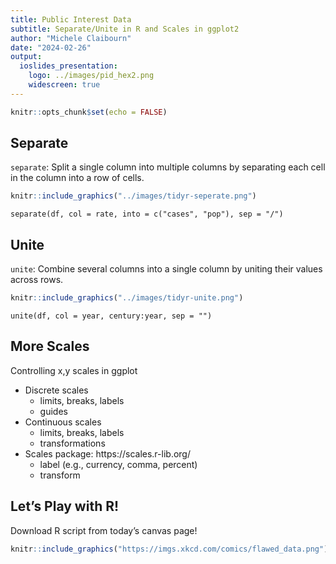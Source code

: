 ```yaml
---
title: Public Interest Data
subtitle: Separate/Unite in R and Scales in ggplot2
author: "Michele Claibourn"
date: "2024-02-26"
output: 
  ioslides_presentation:
    logo: ../images/pid_hex2.png
    widescreen: true
---
```


```r
knitr::opts_chunk$set(echo = FALSE)
```

## Separate
`separate`: Split a single column into multiple columns by separating each cell in the column into a row of cells.

```r
knitr::include_graphics("../images/tidyr-seperate.png")
```

`separate(df, col = rate, into = c("cases", "pop"), sep = "/")`


## Unite

`unite`: Combine several columns into a single column by uniting their values across rows.

```r
knitr::include_graphics("../images/tidyr-unite.png")
```

`unite(df, col = year, century:year, sep = "")`

## More Scales

Controlling x,y scales in ggplot

* Discrete scales
  - limits, breaks, labels
  - guides
* Continuous scales
  - limits, breaks, labels
  - transformations
* Scales package: https://scales.r-lib.org/
  - label (e.g., currency, comma, percent)
  - transform

## Let's Play with R!

Download R script from today’s canvas page!

```r
knitr::include_graphics("https://imgs.xkcd.com/comics/flawed_data.png")
```